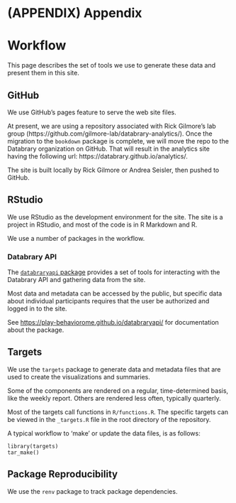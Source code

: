 # (APPENDIX) Appendix {-}

# Workflow {-}

This page describes the set of tools we use to generate these data and present them in this site.

## GitHub

We use GitHub's pages feature to serve the web site files.

At present, we are using a repository associated with Rick Gilmore's lab group (https://github.com/gilmore-lab/databrary-analytics/).
Once the migration to the `bookdown` package is complete, we will move the repo to the Databrary organization on GitHub.
That will result in the analytics site having the following url: https://databrary.github.io/analytics/.

The site is built locally by Rick Gilmore or Andrea Seisler, then pushed to GitHub.

## RStudio

We use RStudio as the development environment for the site.
The site is a project in RStudio, and most of the code is in R Markdown and R.

We use a number of packages in the workflow.

### Databrary API

The [`databraryapi` package](https://github.com/PLAY-behaviorome/databraryapi/) provides a set of tools for interacting with the Databrary API and gathering data from the site.

Most data and metadata can be accessed by the public, but specific data about individual participants requires that the user be authorized and logged in to the site.

See <https://play-behaviorome.github.io/databraryapi/> for documentation about the package.

## Targets

We use the `targets` package to generate data and metadata files that are used to create the visualizations and summaries.

Some of the components are rendered on a regular, time-determined basis, like the weekly report. Others are rendered less often, typically quarterly.

Most of the targets call functions in `R/functions.R`. The specific targets can be viewed in the `_targets.R` file in the root directory of the repository.

A typical workflow to 'make' or update the data files, is as follows:

```
library(targets)
tar_make()
```

## Package Reproducibility

We use the `renv` package to track package dependencies.
